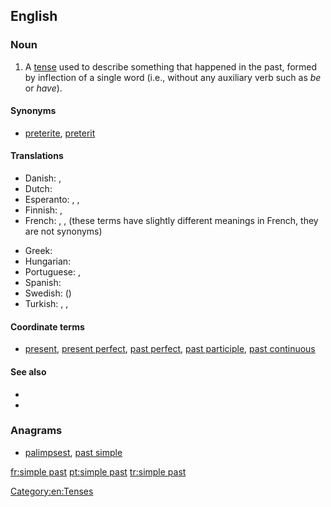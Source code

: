 ==English==

===Noun===
{{en-noun|sg=[[simple]] [[past]]}}

# {{grammar}} A [[tense]] used to describe something that happened in the past, formed by inflection of a single word (i.e., without any auxiliary verb such as ''be'' or ''have'').

====Synonyms====
* {{sense|grammar}} [[preterite]], [[preterit]]

====Translations====
{{trans-top|the simple past}}
* Danish: {{t|da|præteritum}}, {{t|da|datid}}
* Dutch: {{t-|nl|onvoltooid verleden tijd|m}}
* Esperanto: {{t|eo|estinteco|xs=Esperanto}}, {{t-|eo|estinto|xs=Esperanto}}, {{t-|eo|preterito|xs=Esperanto}}
* Finnish: {{t+|fi|imperfekti}}, {{t+|fi|preteriti}}
* French: {{t+|fr|passé|m}}, {{t+|fr|imparfait|m}}, {{t+|fr|passé simple|m}} (these terms have slightly different meanings in French, they are not synonyms)
{{trans-mid}}
* Greek: {{t+|el|αόριστος|m|tr=aóristos}}
* Hungarian: {{t|hu|egyszerű múlt}}
* Portuguese: {{t+|pt|pretérito perfeito|m}},  {{t+|pt|pretérito perfeito simples|m}}
* Spanish: {{t+|es|pretérito}}
* Swedish: {{t|sv|preteritum}} ({{t-|sv|imperfekt}})
* Turkish: {{t+|tr|geçmiş zaman}},  {{t|tr|-di'li geçmiş zaman}},  {{t|tr|geçmiş zamanın hikayesi}}
{{trans-bottom}}

====Coordinate terms====
* {{sense|grammatical tense}} [[present]], [[present perfect]], [[past perfect]], [[past participle]], [[past continuous]]

====See also====
* {{pedia|Simple past (English)}}
* {{pedia|Preterite}}

===Anagrams===
* [[palimpsest#English|palimpsest]], [[past simple#English|past simple]]

[[Category:en:Tenses]]
[[fr:simple past]]
[[pt:simple past]]
[[tr:simple past]]